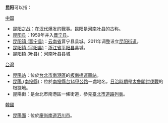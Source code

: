 '''昆阳'''可以指：
;[[中国|中国]]
* [[昆阳之战|昆阳之战]]：在[[汉代|汉代]]爆发的戰事。昆阳是[[河南|河南]][[叶县|叶县]]的古称。
* [[昆阳县|昆阳县]]：1959年并入[[晋宁县|晋宁县]]。
* [[昆阳镇_(晋宁县)|昆阳镇 (晋宁县)]]：[[云南省|云南省]]晋宁县县城。2011年调整设立[[昆阳街道|昆阳街道]]。
* [[昆阳镇_(平阳县)|昆阳镇 (平阳县)]]：[[浙江省|浙江省]][[平阳县|平阳县]]县城。
* [[昆阳镇_(叶县)|昆阳镇 (叶县)]]：[[河南|河南]][[叶县|叶县]]县城
;[[台灣|台灣]]
* [[昆陽站_(台北)|昆陽站]]：位於[[台北市|台北市]][[南港區|南港區]]的[[板南線|板南捷運]][[車站|車站]]。
* [[昆陽_(南投縣)|昆陽 (南投縣)]]：位於[[南投縣|南投縣]][[台14線#甲線|台14甲公路]]一處地名，[[台灣日治時期|日治時期]]是[[太魯閣戰爭|太魯閣討伐戰]]的根據地。
* 昆陽街：是台北市南港區一條街道，參見[[臺北市道路列表|臺北市道路列表]]。
;[[韓國|韓國]]
* [[昆陽面|昆陽面]]：位於[[慶尚南道|慶尚南道]][[泗川市|泗川市]]。
{{disambig|Cat=二字亞洲相關消歧義}}